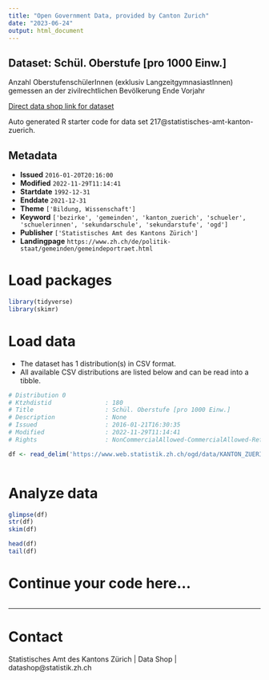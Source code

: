 ```yaml
---
title: "Open Government Data, provided by Canton Zurich"
date: "2023-06-24"
output: html_document
---
```


## Dataset: Schül. Oberstufe [pro 1000 Einw.]

Anzahl OberstufenschülerInnen (exklusiv LangzeitgymnasiastInnen) gemessen an der zivilrechtlichen Bevölkerung Ende Vorjahr

[Direct data shop link for dataset](https://www.zh.ch/de/politik-staat/opendata.zhweb-noredirect.zhweb-cache.html#/datasets/217@statistisches-amt-kanton-zuerich)

Auto generated R starter code for data set 217@statistisches-amt-kanton-zuerich.

## Metadata

- **Issued** `2016-01-20T20:16:00`
- **Modified** `2022-11-29T11:14:41`
- **Startdate** `1992-12-31`
- **Enddate** `2021-12-31`
- **Theme** `['Bildung, Wissenschaft']`
- **Keyword** `['bezirke', 'gemeinden', 'kanton_zuerich', 'schueler', 'schuelerinnen', 'sekundarschule', 'sekundarstufe', 'ogd']`
- **Publisher** `['Statistisches Amt des Kantons Zürich']`
- **Landingpage** `https://www.zh.ch/de/politik-staat/gemeinden/gemeindeportraet.html`


# Load packages

```r

library(tidyverse)
library(skimr)

```

# Load data

-   The dataset has 1 distribution(s) in CSV format.
-   All available CSV distributions are listed below and can be read into a tibble.

```r

# Distribution 0
# Ktzhdistid               : 180
# Title                    : Schül. Oberstufe [pro 1000 Einw.]
# Description              : None
# Issued                   : 2016-01-21T16:30:35
# Modified                 : 2022-11-29T11:14:41
# Rights                   : NonCommercialAllowed-CommercialAllowed-ReferenceRequired

df <- read_delim('https://www.web.statistik.zh.ch/ogd/data/KANTON_ZUERICH_148.csv')



```

# Analyze data

```r

glimpse(df)
str(df)
skim(df)

head(df)
tail(df)

```

# Continue your code here...

```r

```

------------------------------------------------------------------------

# Contact

Statistisches Amt des Kantons Zürich | Data Shop | datashop@statistik.zh.ch

